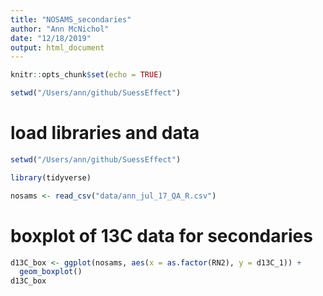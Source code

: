 ```yaml
---
title: "NOSAMS_secondaries"
author: "Ann McNichol"
date: "12/18/2019"
output: html_document
---
```


```r
knitr::opts_chunk$set(echo = TRUE)
```


```r
setwd("/Users/ann/github/SuessEffect")
```
# load libraries and data
```r
setwd("/Users/ann/github/SuessEffect")

library(tidyverse)

nosams <- read_csv("data/ann_jul_17_QA_R.csv")

```
# boxplot of 13C data for secondaries
```r
d13C_box <- ggplot(nosams, aes(x = as.factor(RN2), y = d13C_1)) +
  geom_boxplot()
d13C_box
```

